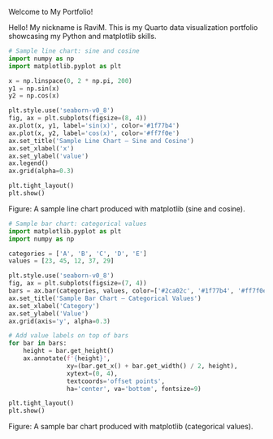 Welcome to My Portfolio!

Hello! My nickname is RaviM. This is my Quarto data visualization
portfolio showcasing my Python and matplotlib skills.

```python
# Sample line chart: sine and cosine
import numpy as np
import matplotlib.pyplot as plt

x = np.linspace(0, 2 * np.pi, 200)
y1 = np.sin(x)
y2 = np.cos(x)

plt.style.use('seaborn-v0_8')
fig, ax = plt.subplots(figsize=(8, 4))
ax.plot(x, y1, label='sin(x)', color='#1f77b4')
ax.plot(x, y2, label='cos(x)', color='#ff7f0e')
ax.set_title('Sample Line Chart — Sine and Cosine')
ax.set_xlabel('x')
ax.set_ylabel('value')
ax.legend()
ax.grid(alpha=0.3)

plt.tight_layout()
plt.show()
```

Figure: A sample line chart produced with matplotlib (sine and cosine).

```python
# Sample bar chart: categorical values
import matplotlib.pyplot as plt
import numpy as np

categories = ['A', 'B', 'C', 'D', 'E']
values = [23, 45, 12, 37, 29]

plt.style.use('seaborn-v0_8')
fig, ax = plt.subplots(figsize=(7, 4))
bars = ax.bar(categories, values, color=['#2ca02c', '#1f77b4', '#ff7f0e', '#d62728', '#9467bd'], edgecolor='black')
ax.set_title('Sample Bar Chart — Categorical Values')
ax.set_xlabel('Category')
ax.set_ylabel('Value')
ax.grid(axis='y', alpha=0.3)

# Add value labels on top of bars
for bar in bars:
    height = bar.get_height()
    ax.annotate(f'{height}',
                xy=(bar.get_x() + bar.get_width() / 2, height),
                xytext=(0, 4),
                textcoords='offset points',
                ha='center', va='bottom', fontsize=9)

plt.tight_layout()
plt.show()
```

Figure: A sample bar chart produced with matplotlib (categorical values).